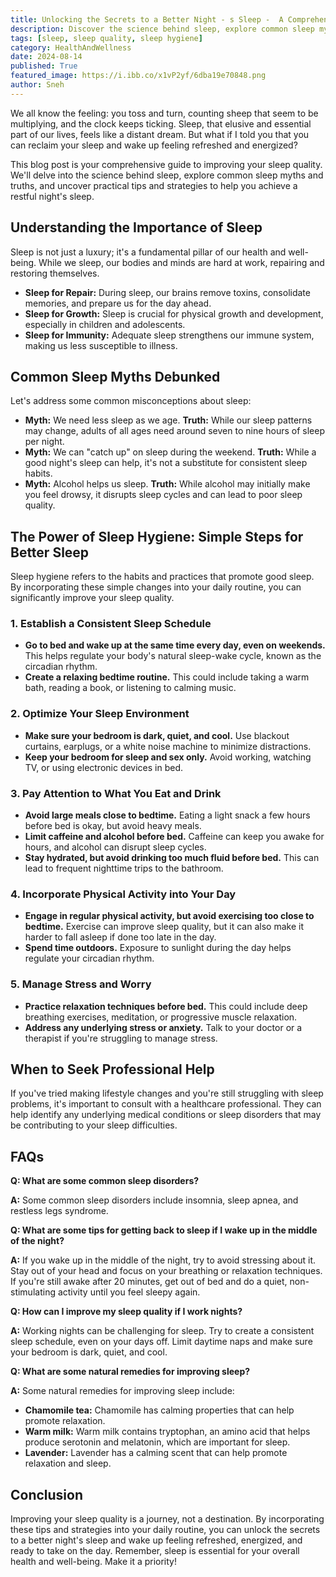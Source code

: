 ```yaml
---
title: Unlocking the Secrets to a Better Night - s Sleep -  A Comprehensive Guide to Improving Your Sleep Quality
description: Discover the science behind sleep, explore common sleep myths, and uncover practical tips and strategies to help you achieve a restful night's sleep. This comprehensive guide will help you understand the importance of sleep and learn how to improve your sleep quality.
tags: [sleep, sleep quality, sleep hygiene]
category: HealthAndWellness
date: 2024-08-14
published: True
featured_image: https://i.ibb.co/x1vP2yf/6dba19e70848.png
author: Sneh
---
```



We all know the feeling: you toss and turn, counting sheep that seem to be multiplying, and the clock keeps ticking. Sleep, that elusive and essential part of our lives, feels like a distant dream. But what if I told you that you can reclaim your sleep and wake up feeling refreshed and energized?

This blog post is your comprehensive guide to improving your sleep quality. We'll delve into the science behind sleep, explore common sleep myths and truths, and uncover practical tips and strategies to help you achieve a restful night's sleep.

## Understanding the Importance of Sleep

Sleep is not just a luxury; it's a fundamental pillar of our health and well-being. While we sleep, our bodies and minds are hard at work, repairing and restoring themselves.

* **Sleep for Repair:** During sleep, our brains remove toxins, consolidate memories, and prepare us for the day ahead.
* **Sleep for Growth:**  Sleep is crucial for physical growth and development, especially in children and adolescents.
* **Sleep for Immunity:**  Adequate sleep strengthens our immune system, making us less susceptible to illness.

## Common Sleep Myths Debunked

Let's address some common misconceptions about sleep:

* **Myth:**  We need less sleep as we age. **Truth:**  While our sleep patterns may change, adults of all ages need around seven to nine hours of sleep per night.
* **Myth:**  We can "catch up" on sleep during the weekend. **Truth:**  While a good night's sleep can help, it's not a substitute for consistent sleep habits.
* **Myth:**  Alcohol helps us sleep. **Truth:**  While alcohol may initially make you feel drowsy, it disrupts sleep cycles and can lead to poor sleep quality.

##  The Power of Sleep Hygiene:  Simple Steps for Better Sleep

Sleep hygiene refers to the habits and practices that promote good sleep. By incorporating these simple changes into your daily routine, you can significantly improve your sleep quality.

### 1.  Establish a Consistent Sleep Schedule

* **Go to bed and wake up at the same time every day, even on weekends.** This helps regulate your body's natural sleep-wake cycle, known as the circadian rhythm.
* **Create a relaxing bedtime routine.** This could include taking a warm bath, reading a book, or listening to calming music.

### 2.  Optimize Your Sleep Environment

* **Make sure your bedroom is dark, quiet, and cool.**  Use blackout curtains, earplugs, or a white noise machine to minimize distractions.
* **Keep your bedroom for sleep and sex only.**  Avoid working, watching TV, or using electronic devices in bed.

### 3.  Pay Attention to What You Eat and Drink

* **Avoid large meals close to bedtime.**  Eating a light snack a few hours before bed is okay, but avoid heavy meals.
* **Limit caffeine and alcohol before bed.**  Caffeine can keep you awake for hours, and alcohol can disrupt sleep cycles.
* **Stay hydrated, but avoid drinking too much fluid before bed.**  This can lead to frequent nighttime trips to the bathroom.

### 4.  Incorporate Physical Activity into Your Day

* **Engage in regular physical activity, but avoid exercising too close to bedtime.**  Exercise can improve sleep quality, but it can also make it harder to fall asleep if done too late in the day.
* **Spend time outdoors.**  Exposure to sunlight during the day helps regulate your circadian rhythm.

### 5.  Manage Stress and Worry

* **Practice relaxation techniques before bed.**  This could include deep breathing exercises, meditation, or progressive muscle relaxation.
* **Address any underlying stress or anxiety.**  Talk to your doctor or a therapist if you're struggling to manage stress.

##  When to Seek Professional Help

If you've tried making lifestyle changes and you're still struggling with sleep problems, it's important to consult with a healthcare professional. They can help identify any underlying medical conditions or sleep disorders that may be contributing to your sleep difficulties.

##  FAQs

**Q: What are some common sleep disorders?**

**A:**  Some common sleep disorders include insomnia, sleep apnea, and restless legs syndrome.

**Q: What are some tips for getting back to sleep if I wake up in the middle of the night?**

**A:**  If you wake up in the middle of the night, try to avoid stressing about it. Stay out of your head and focus on your breathing or relaxation techniques. If you're still awake after 20 minutes, get out of bed and do a quiet, non-stimulating activity until you feel sleepy again.

**Q: How can I improve my sleep quality if I work nights?**

**A:**  Working nights can be challenging for sleep. Try to create a consistent sleep schedule, even on your days off. Limit daytime naps and make sure your bedroom is dark, quiet, and cool.

**Q: What are some natural remedies for improving sleep?**

**A:**  Some natural remedies for improving sleep include:

* **Chamomile tea:**  Chamomile has calming properties that can help promote relaxation.
* **Warm milk:**  Warm milk contains tryptophan, an amino acid that helps produce serotonin and melatonin, which are important for sleep.
* **Lavender:**  Lavender has a calming scent that can help promote relaxation and sleep.

##  Conclusion

Improving your sleep quality is a journey, not a destination. By incorporating these tips and strategies into your daily routine, you can unlock the secrets to a better night's sleep and wake up feeling refreshed, energized, and ready to take on the day. Remember, sleep is essential for your overall health and well-being. Make it a priority!

